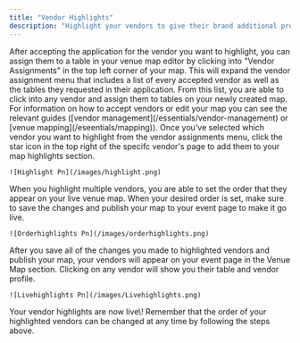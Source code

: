 ```yaml
---
title: "Vendor Highlights"
description: "Highlight your vendors to give their brand additional promotion through Treasure!"
---
```


<Steps>
  <Step title="Assign your vendors">
    After accepting the application for the vendor you want to highlight, you can assign them to a table in your venue map editor by clicking into "Vendor Assignments" in the top left corner of your map. This will expand the vendor assignment menu that includes a list of every accepted vendor as well as the tables they requested in their application. From this list, you are able to click into any vendor and assign them to tables on your newly created map. For information on how to accept vendors or edit your map you can see the relevant guides ([vendor management](/essentials/vendor-management) or [venue mapping](/eseentials/mapping)).
  </Step>
  <Step title="Highlight your vendors">
    Once you've selected which vendor you want to highlight from the vendor assignments menu, click the star icon in the top right of the specifc vendor's page to add them to your map highlights section.

    ![Highlight Pn](/images/highlight.png)
  </Step>
  <Step title="Set the order of highlights">
    When you highlight multiple vendors, you are able to set the order that they appear on your live venue map. When your desired order is set, make sure to save the changes and publish your map to your event page to make it go live.

    ![Orderhighlights Pn](/images/orderhighlights.png)
  </Step>
  <Step title="Showcase your vendors">
    After you save all of the changes you made to highlighted vendors and publish your map, your vendors will appear on your event page in the Venue Map section. Clicking on any vendor will show you their table and vendor profile.

    ![Livehighlights Pn](/images/Livehighlights.png)
  </Step>
</Steps>

<Check>
  Your vendor highlights are now live\! Remember that the order of your highlighted vendors can be changed at any time by following the steps above.
</Check>